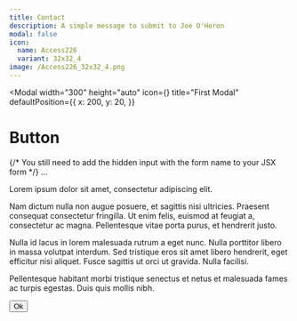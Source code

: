 ```yaml
---
title: Contact
description: A simple message to submit to Joe O'Heron
modal: false
icon:
  name: Access226
  variant: 32x32_4
image: /Access226_32x32_4.png
---
```


<Modal
  width="300"
  height="auto"
  icon={<Access226 variant="32x32_4" />}
  title="First Modal"
  defaultPosition={{
  x: 200,
  y: 20,
  }}
>

# Button

<form name="contact" method="post" data-netlify="true" data-netlify-honeypot="bot-field">
  {/* You still need to add the hidden input with the form name to your JSX form */}
  <input type="hidden" name="form-name" value="contact" />
  ...
</form>


<Frame bg="white"
  p={6}
  boxShadow="in"
  height="100%">
Lorem ipsum dolor sit amet, consectetur adipiscing elit.

Nam dictum nulla non augue posuere, et sagittis nisi ultricies. Praesent
consequat consectetur fringilla. Ut enim felis, euismod at feugiat a,
consectetur ac magna. Pellentesque vitae porta purus, et hendrerit justo.

Nulla id lacus in lorem malesuada rutrum a eget nunc. Nulla porttitor libero in
massa volutpat interdum. Sed tristique eros sit amet libero hendrerit, eget
efficitur nisi aliquet. Fusce sagittis ut orci ut gravida. Nulla facilisi.

Pellentesque habitant morbi tristique senectus et netus et malesuada fames ac
turpis egestas. Duis quis mollis nibh.

</Frame>
<Button>Ok</Button>
</Modal>
